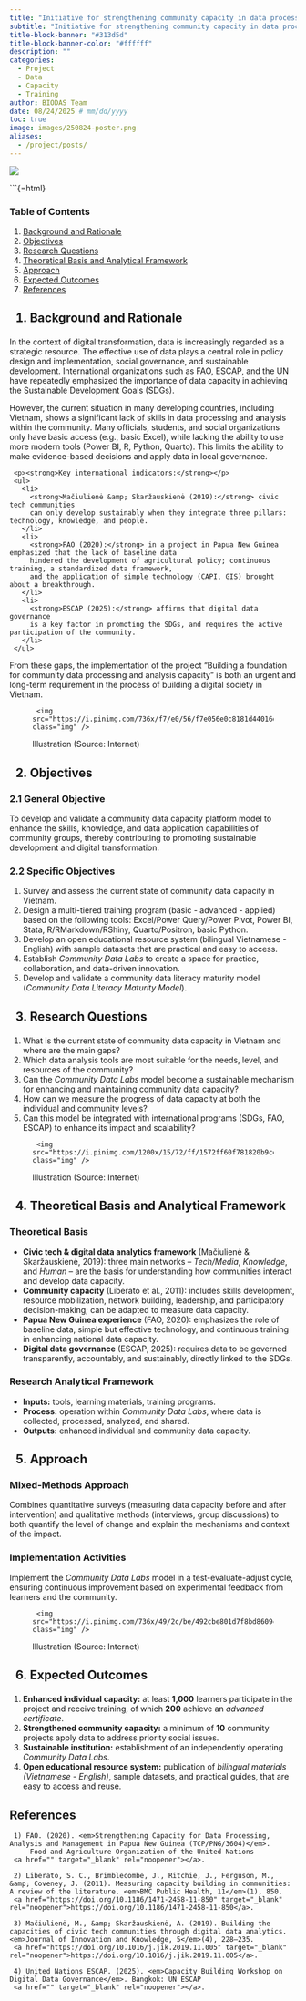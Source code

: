 ```yaml
---
title: "Initiative for strengthening community capacity in data processing and analytics in the digital age"
subtitle: "Initiative for strengthening community capacity in data processing and analytics in the digital age"
title-block-banner: "#313d5d"
title-block-banner-color: "#ffffff"
description: ""
categories:
  - Project
  - Data
  - Capacity
  - Training
author: BIODAS Team
date: 08/24/2025 # mm/dd/yyyy
toc: true
image: images/250824-poster.png
aliases: 
  - /project/posts/
---
```


![](images/250824-poster.png){fig-align="center" class="img-cover"}



```{=html}
<!-- Attach CSS file -->
<link rel="stylesheet" href="section-post-template.css">

<body class="section-post-template">
<div class="layout">

  <!-- Sidebar TOC -->
  <nav class="toc">
    <h3>Table of Contents</h3>
    <ol>
      <li><a href="#sec-1">Background and Rationale</a></li>
      <li><a href="#sec-2">Objectives</a></li>
      <li><a href="#sec-3">Research Questions</a></li>
      <li><a href="#sec-4">Theoretical Basis and Analytical Framework</a></li>
      <li><a href="#sec-5">Approach</a></li>
      <li><a href="#sec-6">Expected Outcomes</a></li>
      <li><a href="#refs">References</a></li>
    </ol>
  </nav>

  <!-- Main content -->
  <main class="content">
    
    <!-- 1. Background and Rationale -->
    <section id="sec-1">
      <h2>1. Background and Rationale</h2>
      <p>
        In the context of digital transformation, data is increasingly regarded as a strategic resource. The effective use of data plays a central role in policy design and implementation, social governance, and sustainable development. International organizations such as FAO, ESCAP, and the UN have repeatedly emphasized the importance of data capacity in achieving the Sustainable Development Goals (SDGs).
      </p>
      <p>
        However, the current situation in many developing countries, including Vietnam, shows a significant lack of skills in data processing and analysis within the community. Many officials, students, and social organizations only have basic access (e.g., basic Excel), while lacking the ability to use more modern tools (Power BI, R, Python, Quarto). This limits the ability to make evidence-based decisions and apply data in local governance.
      </p>

      <div class="callout">
        <p><strong>Key international indicators:</strong></p>
        <ul>
          <li>
            <strong>Mačiulienė &amp; Skaržauskienė (2019):</strong> civic tech communities 
            can only develop sustainably when they integrate three pillars: technology, knowledge, and people.
          </li>
          <li>
            <strong>FAO (2020):</strong> in a project in Papua New Guinea emphasized that the lack of baseline data 
            hindered the development of agricultural policy; continuous training, a standardized data framework, 
            and the application of simple technology (CAPI, GIS) brought about a breakthrough.
          </li>
          <li>
            <strong>ESCAP (2025):</strong> affirms that digital data governance 
            is a key factor in promoting the SDGs, and requires the active participation of the community.
          </li>
        </ul>
      </div>

      <p>
        From these gaps, the implementation of the project "Building a foundation for community data processing and analysis capacity" is both an urgent and long-term requirement in the process of building a digital society in Vietnam.
      </p>
    </section>
    
    <!-- Illustration -->
    <figure>
      <div class="img-wrap">
        <img src="https://i.pinimg.com/736x/f7/e0/56/f7e056e0c8181d44016dc971038774c4.jpg" class="img" />
      </div>
      <figcaption>
        Illustration (Source: Internet)
      </figcaption>
    </figure>

    <!-- 2. Objectives -->
    <section id="sec-2">
      <h2>2. Objectives</h2>

      <h3>2.1 General Objective</h3>
      <div class="callout">
        <p>
          To develop and validate a community data capacity platform model to enhance the skills, knowledge, and data application capabilities of community groups, thereby contributing to promoting sustainable development and digital transformation.
        </p>
      </div>

      <h3>2.2 Specific Objectives</h3>
      <div class="callout">
        <ol>
          <li>Survey and assess the current state of community data capacity in Vietnam.</li>
          <li>
            Design a multi-tiered training program (basic - advanced - applied) based on the following tools: 
            Excel/Power Query/Power Pivot, Power BI, Stata, R/RMarkdown/RShiny, Quarto/Positron, basic Python.
          </li>
          <li>
            Develop an open educational resource system (bilingual Vietnamese - English) with sample datasets that are practical and easy to access.
          </li>
          <li>
            Establish <em>Community Data Labs</em> to create a space for practice, collaboration, and data-driven innovation.
          </li>
          <li>
            Develop and validate a community data literacy maturity model 
            (<em>Community Data Literacy Maturity Model</em>).
          </li>
        </ol>
      </div>
    </section>

    <!-- 3. Research Questions -->
    <section id="sec-3">
      <h2>3. Research Questions</h2>

      <div class="callout">
        <ol>
          <li>What is the current state of community data capacity in Vietnam and where are the main gaps?</li>
          <li>Which data analysis tools are most suitable for the needs, level, and resources of the community?</li>
          <li>Can the <em>Community Data Labs</em> model become a sustainable mechanism for enhancing and maintaining community data capacity?</li>
          <li>How can we measure the progress of data capacity at both the individual and community levels?</li>
          <li>Can this model be integrated with international programs (SDGs, FAO, ESCAP) to enhance its impact and scalability?</li>
        </ol>
      </div>
    </section>

    <!-- Illustration -->
    <figure>
      <div class="img-wrap">
        <img src="https://i.pinimg.com/1200x/15/72/ff/1572ff60f781820b9cdb5b333f003304.jpg" class="img" />
      </div>
      <figcaption>
        Illustration (Source: Internet)
      </figcaption>
    </figure>

    <!-- 4. Theoretical Basis and Analytical Framework -->
    <section id="sec-4">
      <h2>4. Theoretical Basis and Analytical Framework</h2>

      <div class="card">
        <h3>Theoretical Basis</h3>
        <ul>
          <li>
            <strong>Civic tech &amp; digital data analytics framework</strong> (Mačiulienė &amp; Skaržauskienė, 2019):
            three main networks – <em>Tech/Media</em>, <em>Knowledge</em>, and <em>Human</em> – are the basis for understanding how
            communities interact and develop data capacity.
          </li>
          <li>
            <strong>Community capacity</strong> (Liberato et al., 2011):
            includes skills development, resource mobilization, network building, leadership, and participatory decision-making;
            can be adapted to measure data capacity.
          </li>
          <li>
            <strong>Papua New Guinea experience</strong> (FAO, 2020):
            emphasizes the role of baseline data, simple but effective technology, and continuous training
            in enhancing national data capacity.
          </li>
          <li>
            <strong>Digital data governance</strong> (ESCAP, 2025):
            requires data to be governed transparently, accountably, and sustainably, directly linked to the SDGs.
          </li>
        </ul>
      </div>

      <div class="card" style="margin-top:14px;">
        <h3>Research Analytical Framework</h3>
        <ul>
          <li><strong>Inputs:</strong> tools, learning materials, training programs.</li>
          <li><strong>Process:</strong> operation within <em>Community Data Labs</em>, where data is collected, processed, analyzed, and shared.</li>
          <li><strong>Outputs:</strong> enhanced individual and community data capacity.</li>
        </ul>
      </div>
    </section>

    <!-- 5. Approach -->
    <section id="sec-5">
      <h2>5. Approach</h2>

      <div class="callout">
        <h3>Mixed-Methods Approach</h3>
        <p>
          Combines quantitative surveys (measuring data capacity before and after intervention) and qualitative methods
          (interviews, group discussions) to both quantify the level of change and explain the mechanisms and context of the impact.
        </p>
      </div>

      <div class="callout" style="margin-top:14px;">
        <h3>Implementation Activities</h3>
        <p>
          Implement the <em>Community Data Labs</em> model in a test-evaluate-adjust cycle,
          ensuring continuous improvement based on experimental feedback from learners and the community.
        </p>
      </div>
    </section>

    <!-- Illustration -->
    <figure>
      <div class="img-wrap">
        <img src="https://i.pinimg.com/736x/49/2c/be/492cbe801d7f8bd8609c2df85a3bb191.jpg" class="img" />
      </div>
      <figcaption>
        Illustration (Source: Internet)
      </figcaption>
    </figure>

    <!-- 6. Expected Outcomes -->
    <section id="sec-6">
      <h2>6. Expected Outcomes</h2>

      <div class="callout">
        <ol>
          <li>
            <strong>Enhanced individual capacity:</strong> at least <strong>1,000</strong> learners participate in the project and receive training,
            of which <strong>200</strong> achieve an <em>advanced certificate</em>.
          </li>
          <li>
            <strong>Strengthened community capacity:</strong> a minimum of <strong>10</strong> community projects apply data
            to address priority social issues.
          </li>
          <li>
            <strong>Sustainable institution:</strong> establishment of an independently operating <em>Community Data Labs</em>.
          </li>
          <li>
            <strong>Open educational resource system:</strong> publication of <em>bilingual materials (Vietnamese - English)</em>, sample datasets, and practical guides,
            that are easy to access and reuse.
          </li>
        </ol>
      </div>
    </section>

    <!-- 7. References -->
    <section id="refs">
      <h2>References</h2>

      <div class="ref">
        1) FAO. (2020). <em>Strengthening Capacity for Data Processing, Analysis and Management in Papua New Guinea (TCP/PNG/3604)</em>. 
            Food and Agriculture Organization of the United Nations
        <a href="" target="_blank" rel="noopener"></a>.
      </div>
      <div class="ref">
        2) Liberato, S. C., Brimblecombe, J., Ritchie, J., Ferguson, M., &amp; Coveney, J. (2011). Measuring capacity building in communities: A review of the literature. <em>BMC Public Health, 11</em>(1), 850.
        <a href="https://doi.org/10.1186/1471-2458-11-850" target="_blank" rel="noopener">https://doi.org/10.1186/1471-2458-11-850</a>.
      </div>
      <div class="ref">
        3) Mačiulienė, M., &amp; Skaržauskienė, A. (2019). Building the capacities of civic tech communities through digital data analytics. <em>Journal of Innovation and Knowledge, 5</em>(4), 228–235.
        <a href="https://doi.org/10.1016/j.jik.2019.11.005" target="_blank" rel="noopener">https://doi.org/10.1016/j.jik.2019.11.005</a>.
      </div>
      <div class="ref">
        4) United Nations ESCAP. (2025). <em>Capacity Building Workshop on Digital Data Governance</em>. Bangkok: UN ESCAP
        <a href="" target="_blank" rel="noopener"></a>.
      </div>
    </section>

  </main>
</div>
</body>

<!-- Attach JS file -->
<script src="section-post-template.js"></script>


